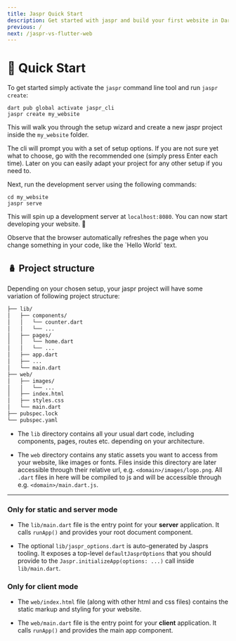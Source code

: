 ```yaml
---
title: Jaspr Quick Start
description: Get started with jaspr and build your first website in Dart.
previous: /
next: /jaspr-vs-flutter-web
---
```


# 🛫 Quick Start

To get started simply activate the `jaspr` command line tool and run `jaspr create`:

```shell
dart pub global activate jaspr_cli
jaspr create my_website
```

This will walk you through the setup wizard and create a new jaspr project inside the `my_website` folder.

<Info>
The cli will prompt you with a set of setup options. If you are not sure yet what to choose, go with the recommended one
(simply press Enter each time). Later on you can easily adapt your project for any other setup if you need to.
</Info>

Next, run the development server using the following commands:

```shell
cd my_website
jaspr serve
```

This will spin up a development server at `localhost:8080`.
You can now start developing your website. 🎉

<Success>
Observe that the browser automatically refreshes the page when you change something in your 
code, like the `Hello World` text.
</Success>

## 🪆 Project structure

Depending on your chosen setup, your jaspr project will have some variation of following project structure:

```markdown
├── lib/
│   ├── components/
│   │   └── counter.dart
│   │   └── ...
│   ├── pages/
│   │   └── home.dart
│   │   └── ...
│   ├── app.dart
│   ├── ...
│   └── main.dart
├── web/
│   ├── images/
│   │   └── ...
│   ├── index.html
│   ├── styles.css
│   └── main.dart
├── pubspec.lock
└── pubspec.yaml
```

- The `lib` directory contains all your usual dart code, including components, pages, routes etc.
  depending on your architecture.

- The `web` directory contains any static assets you want to access from your website, like images or fonts.
  Files inside this directory are later accessible through their relative url, e.g. `<domain>/images/logo.png`.
  All `.dart` files in here will be compiled to js and will be accessible through e.g. `<domain>/main.dart.js`.

---

### Only for static and server mode

- The `lib/main.dart` file is the entry point for your **server** application. It calls `runApp()`
  and provides your root document component.

- The optional `lib/jaspr_options.dart` is auto-generated by Jasprs tooling. It exposes a top-level `defaultJasprOptions`
  that you should provide to the `Jaspr.initializeApp(options: ...)` call inside `lib/main.dart`.

### Only for client mode

- The `web/index.html` file (along with other html and css files) contains the static markup and styling for your website.

- The `web/main.dart` file is the entry point for your **client** application. It calls `runApp()` and provides
  the main app component.

